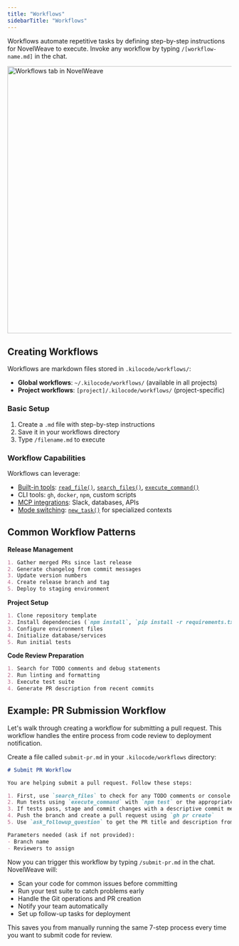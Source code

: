 ```yaml
---
title: "Workflows"
sidebarTitle: "Workflows"
---
```


Workflows automate repetitive tasks by defining step-by-step instructions for NovelWeave to execute. Invoke any workflow by typing `/[workflow-name.md]` in the chat.

<img src="/docs/img/slash-commands/workflows.png" alt="Workflows tab in NovelWeave" width="600" />

## Creating Workflows

Workflows are markdown files stored in `.kilocode/workflows/`:
- **Global workflows**: `~/.kilocode/workflows/` (available in all projects)
- **Project workflows**: `[project]/.kilocode/workflows/` (project-specific)

### Basic Setup

1. Create a `.md` file with step-by-step instructions
2. Save it in your workflows directory
3. Type `/filename.md` to execute

### Workflow Capabilities

Workflows can leverage:
- [Built-in tools](/features/tools/tool-use-overview): [`read_file()`](/features/tools/read-file), [`search_files()`](/features/tools/search-files), [`execute_command()`](/features/tools/execute-command)
- CLI tools: `gh`, `docker`, `npm`, custom scripts
- [MCP integrations](/features/mcp/overview): Slack, databases, APIs
- [Mode switching](/basic-usage/using-modes): [`new_task()`](/features/tools/new-task) for specialized contexts

## Common Workflow Patterns

**Release Management**
```markdown
1. Gather merged PRs since last release
2. Generate changelog from commit messages
3. Update version numbers
4. Create release branch and tag
5. Deploy to staging environment
```

**Project Setup**
```markdown
1. Clone repository template
2. Install dependencies (`npm install`, `pip install -r requirements.txt`)
3. Configure environment files
4. Initialize database/services
5. Run initial tests
```

**Code Review Preparation**
```markdown
1. Search for TODO comments and debug statements
2. Run linting and formatting
3. Execute test suite
4. Generate PR description from recent commits
```

## Example: PR Submission Workflow

Let's walk through creating a workflow for submitting a pull request. This workflow handles the entire process from code review to deployment notification.

Create a file called `submit-pr.md` in your `.kilocode/workflows` directory:

```markdown
# Submit PR Workflow

You are helping submit a pull request. Follow these steps:

1. First, use `search_files` to check for any TODO comments or console.log statements that shouldn't be committed
2. Run tests using `execute_command` with `npm test` or the appropriate test command
3. If tests pass, stage and commit changes with a descriptive commit message
4. Push the branch and create a pull request using `gh pr create`
5. Use `ask_followup_question` to get the PR title and description from the user

Parameters needed (ask if not provided):
- Branch name
- Reviewers to assign
```

Now you can trigger this workflow by typing `/submit-pr.md` in the chat. NovelWeave will:

- Scan your code for common issues before committing
- Run your test suite to catch problems early
- Handle the Git operations and PR creation
- Notify your team automatically
- Set up follow-up tasks for deployment

This saves you from manually running the same 7-step process every time you want to submit code for review.

